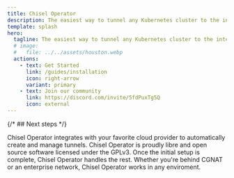 ```yaml
---
title: Chisel Operator
description: The easiest way to tunnel any Kubernetes cluster to the internet.
template: splash
hero:
  tagline: The easiest way to tunnel any Kubernetes cluster to the internet.
  # image:
  #   file: ../../assets/houston.webp
  actions:
    - text: Get Started
      link: /guides/installation
      icon: right-arrow
      variant: primary
    - text: Join our community
      link: https://discord.com/invite/5fdPuxTg5Q
      icon: external
---
```



{/* ## Next steps */}

<CardGrid stagger>
  <Card title="Cloud Integration" icon="bars">
    Chisel Operator integrates with your favorite cloud provider to
    automatically create and manage tunnels.
  </Card>
  <Card title="Open Source" icon="rocket">
    Chisel Operator is proudly libre and open source software licensed under the
    GPLv3.
  </Card>
  <Card title="Automated" icon="setting">
    Once the initial setup is complete, Chisel Operator handles the rest.
  </Card>
  <Card title="Works Anywhere" icon="random">
    Whether you're behind CGNAT or an enterprise network, Chisel Operator works
    in any enviroment.
  </Card>
</CardGrid>
